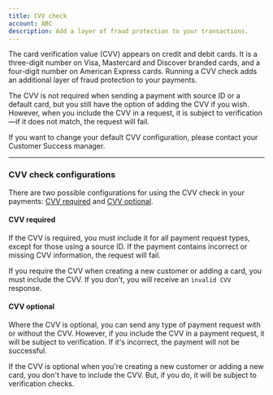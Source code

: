```yaml
---
title: CVV check
account: ABC
description: Add a layer of fraud protection to your transactions.
---
```


The card verification value (CVV) appears on credit and debit cards. It is a three-digit number on Visa, Mastercard and Discover branded cards, and a four-digit number on American Express cards. Running a CVV check adds an additional layer of fraud protection to your payments.

The CVV is not required when sending a payment with source ID or a default card, but you still have the option of adding the CVV if you wish. However, when you include the CVV in a request, it is subject to verification—if it does not match, the request will fail.

<TipBox variant="info">

If you want to change your default CVV configuration, please contact your Customer Success manager.

</TipBox>

---

### CVV check configurations

There are two possible configurations for using the CVV check in your payments: [CVV required](#CVVcheck-cvvrequired) and [CVV optional](#CVVcheck-cvvoptional).

#### CVV required

If the CVV is required, you must include it for all payment request types, except for those using a source ID. If the payment contains incorrect or missing CVV information, the request will fail.

<TipBox variant="info">

If you require the CVV when creating a new customer or adding a card, you must include the CVV. If you don't, you will receive an `invalid CVV` response.

</TipBox>

#### CVV optional

Where the CVV is optional, you can send any type of payment request with or without the CVV. However, if you include the CVV in a payment request, it will be subject to verification. If it's incorrect, the payment will not be successful.

<TipBox variant="info">

If the CVV is optional when you're creating a new customer or adding a new card, you don't have to include the CVV. But, if you do, it will be subject to verification checks.

</TipBox>




